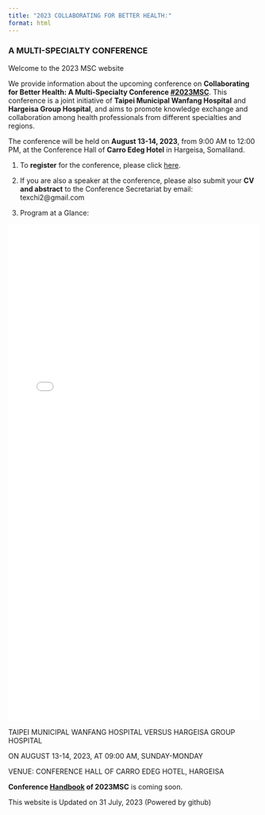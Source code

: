 ```yaml
---
title: "2023 COLLABORATING FOR BETTER HEALTH:"
format: html
---
```


### A MULTI-SPECIALTY CONFERENCE ###

Welcome to the 2023 MSC website <p id="date"></p>

We provide information about the upcoming conference on **Collaborating for Better Health: A Multi-Specialty Conference <a href="https://m.facebook.com/story.php?story_fbid=pfbid0GW6vxSWAnPsC8nnvBzZjmRswTJdKEpDSM77wYmjNFaZKJfB1XQem2JNqNnWN3AhWl&id=100094220689116&mibextid=qC1gEa">#2023MSC</a>**. This conference is a joint initiative of **Taipei Municipal Wanfang Hospital** and **Hargeisa Group Hospital**, and aims to promote knowledge exchange and collaboration among health professionals from different specialties and regions.

The conference will be held on **August 13-14, 2023**, from 9:00 AM to 12:00 PM, at the Conference Hall of **Carro Edeg Hotel** in Hargeisa, Somaliland.



1) To **register** for the conference, please click <a href="https://shorturl.at/bpsvy">here</a>.

2) If you are also a speaker at the conference, please also submit your **CV and abstract** to the Conference Secretariat by email: texchi2@gmail.com

3) Program at a Glance:





<embed 
  type="application/pdf" 
  src="TMM_SLN_tikzposter_2023August_portrait_agenda__TMM_Conference_.pdf"
  width="100%" 
  height="1000px"
  zoom="130%"
>





TAIPEI MUNICIPAL WANFANG HOSPITAL VERSUS HARGEISA GROUP HOSPITAL

ON AUGUST 13-14, 2023, AT 09:00 AM, SUNDAY-MONDAY

VENUE: CONFERENCE HALL OF CARRO EDEG HOTEL, HARGEISA


**Conference <a href="handbook.html">Handbook</a> of 2023MSC** is coming soon.

  
This website is Updated on 31 July, 2023
(Powered by github)

<script>
document.getElementById("date").innerHTML = Date();
</script>


